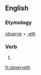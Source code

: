==English==

===Etymology===
[[observe]] + [[-eth]]

===Verb===
{{en-verb form}}

# {{en-archaic third-person singular of|observe}}

[[fr:observeth]]